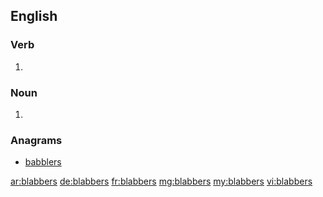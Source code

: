 ==English==

===Verb===
{{head|en|verb form}}

# {{en-third-person singular of|blabber}}

===Noun===
{{head|en|noun plural form}}
# {{plural of|blabber|lang=en}}

===Anagrams===
* [[babblers#English|babblers]]

[[ar:blabbers]]
[[de:blabbers]]
[[fr:blabbers]]
[[mg:blabbers]]
[[my:blabbers]]
[[vi:blabbers]]